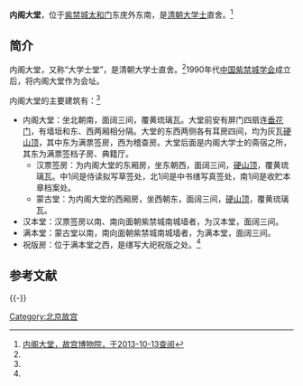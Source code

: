{{Coord|39.913994|116.399118|type:landmark_region:CN-11_source:GoogleMaps|display=title}}
'''内阁大堂'''，位于[[紫禁城|紫禁城]][[太和门|太和门]]东庑外东南，是[[清朝|清朝]][[大学士|大学士]]直舍。<ref name=ngdt>[http://www.dpm.org.cn/www_oldweb/China/phoweb/BuildingPage/6/B2637.htm 内阁大堂，故宫博物院，于2013-10-13查阅]{{dead link|date=2017年11月 |bot=InternetArchiveBot |fix-attempted=yes }}</ref>

==简介==
内阁大堂，又称“大学士堂”，是清朝大学士直舍。<ref name=ngdt/>1990年代[[中国紫禁城学会|中国紫禁城学会]]成立后，将内阁大堂作为会址。

内阁大堂的主要建筑有：<ref name=ngdt/>
*内阁大堂：坐北朝南，面阔三间，覆黄琉璃瓦。大堂前安有屏门四扇连[[垂花门|垂花门]]，有墙垣和东、西两厢相分隔。大堂的东西两侧各有耳房四间，均为灰瓦[[硬山顶|硬山顶]]，其中东为满票签房，西为稽查房。大堂后面是内阁大学士的斋宿之所，其东为满票签档子房、典籍厅。
**汉票签房：为内阁大堂的东厢房，坐东朝西，面阔三间，[[硬山顶|硬山顶]]，覆黄琉璃瓦。中1间是侍读拟写草签处，北1间是中书缮写真签处，南1间是收贮本章档案处。
**蒙古堂：为内阁大堂的西厢房，坐西朝东，面阔三间，[[硬山顶|硬山顶]]，覆黄琉璃瓦。
*汉本堂：汉票签房以南、南向面朝紫禁城南城墙者，为汉本堂，面阔三间。
*满本堂：蒙古堂以南，南向面朝紫禁城南城墙者，为满本堂，面阔三间。
*祝版房：位于满本堂之西，是缮写大祀祝版之处。<ref name=ngdt/>

== 参考文献 ==
{{Reflist}}

{{-}}
{{Geographic Location
|西北 = [[协和门|协和门]]
|北 = 
|東北 = [[文华殿|文华殿]]
|西 = 
|中央 = '''内阁大堂'''
|東 = [[红本库|红本库]]<br />[[仪仗库_(北京故宫)|仪仗库]]
|西南 = [[午门|午门]]
|南 = 紫禁城南城墙
|東南 =
}}

[[Category:北京故宫|Category:北京故宫]]